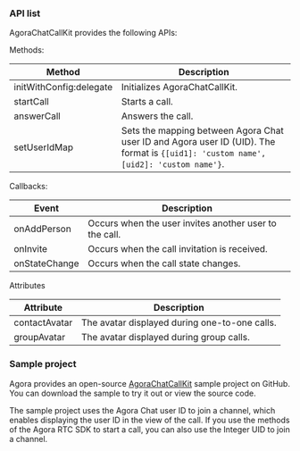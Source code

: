 <PlatformWrapper platform="web">

### API list

AgoraChatCallKit provides the following APIs:

Methods:

| Method | Description |  
| ---- | ---- |
| initWithConfig:delegate | Initializes AgoraChatCallKit. |  
| startCall | Starts a call. | 
| answerCall  | Answers the call. |
| setUserIdMap | Sets the mapping between Agora Chat user ID and Agora user ID (UID). The format is `{[uid1]: 'custom name', [uid2]: 'custom name'}`. |  

Callbacks:

| Event | Description |
| ---- | ---- |
| onAddPerson | Occurs when the user invites another user to the call. |
| onInvite | Occurs when the call invitation is received. |
| onStateChange | Occurs when the call state changes. |

Attributes

| Attribute | Description |
| --- | --- |
| contactAvatar | The avatar displayed during one-to-one calls. |
| groupAvatar | The avatar displayed during group calls.

### Sample project

Agora provides an open-source [AgoraChatCallKit](https://github.com/AgoraIO-Usecase/AgoraChat-CallKit-web/tree/master/demo) sample project on GitHub. You can download the sample to try it out or view the source code.

The sample project uses the Agora Chat user ID to join a channel, which enables displaying the user ID in the view of the call. If you use the methods of the Agora RTC SDK to start a call, you can also use the Integer UID to join a channel.

</PlatformWrapper>